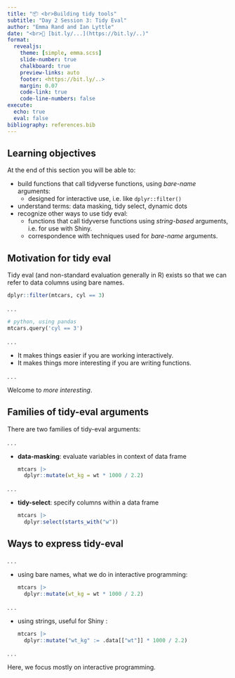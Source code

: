 ```yaml
---
title: "📦 <br>Building tidy tools"
subtitle: "Day 2 Session 3: Tidy Eval"
author: "Emma Rand and Ian Lyttle"
date: "<br>🔗 [bit.ly/...](https://bit.ly/..)"
format:
  revealjs: 
    theme: [simple, emma.scss]
    slide-number: true
    chalkboard: true
    preview-links: auto
    footer: <https://bit.ly/..>
    margin: 0.07
    code-link: true
    code-line-numbers: false
execute:
  echo: true
  eval: false
bibliography: references.bib
---
```


## Learning objectives 

At the end of this section you will be able to:

- build functions that call tidyverse functions, using *bare-name* arguments:
  - designed for interactive use, i.e. like `dplyr::filter()` 
- understand terms: data masking, tidy select, dynamic dots
- recognize other ways to use tidy eval:
  - functions that call tidyverse functions using *string-based* arguments, i.e. for use with Shiny.
  - correspondence with techniques used for *bare-name* arguments.

## Motivation for tidy eval

Tidy eval (and non-standard evaluation generally in R) exists so that we can refer to data columns using bare names.

```r
dplyr::filter(mtcars, cyl == 3)
```

. . .

```python
# python, using pandas
mtcars.query('cyl == 3')
```

. . . 

 - It makes things easier if you are working interactively.
 - It makes things more interesting if you are writing functions. 

. . . 
 
Welcome to *more interesting*.

## Families of tidy-eval arguments

There are two families of tidy-eval arguments:

. . .

 - **data-masking**: evaluate variables in context of data frame
 
    ```r
    mtcars |>
      dplyr::mutate(wt_kg = wt * 1000 / 2.2)
    ```
    
. . . 

 - **tidy-select**: specify columns within a data frame
 
   ```r
   mtcars |>
     dplyr:select(starts_with("w"))
   ```
   
## Ways to express tidy-eval 

. . .

 - using bare names, what we do in interactive programming:
 
    ```r
    mtcars |>
      dplyr::mutate(wt_kg = wt * 1000 / 2.2)
    ```

. . .

  - using strings, useful for Shiny :
  
    ```r
    mtcars |>
      dplyr::mutate("wt_kg" := .data[["wt"]] * 1000 / 2.2)
    ```

. . .

Here, we focus mostly on interactive programming.